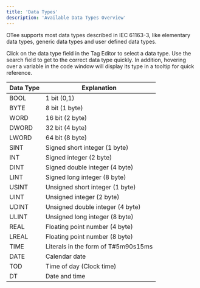 ```yaml
---
title: 'Data Types'
description: 'Available Data Types Overview'
---
```


OTee supports most data types described in IEC 61163-3, like elementary data types, generic data types and user defined data types. 

Click on the data type field in the Tag Editor to select a data type. Use the search field to get to the correct data type quickly. In addition, hovering over a variable in the code window will display its type in a tooltip for quick reference.

<Accordion title="Data Types">
  
| Data Type | Explanation                          |
|-----------|--------------------------------------|
| BOOL      | 1 bit (0,1)                          |
| BYTE      | 8 bit (1 byte)                       |
| WORD      | 16 bit (2 byte)                      |
| DWORD     | 32 bit (4 byte)                      |
| LWORD     | 64 bit (8 byte)                      |
| SINT      | Signed short integer (1 byte)        |
| INT       | Signed integer (2 byte)              |
| DINT      | Signed double integer (4 byte)       |
| LINT      | Signed long integer (8 byte)         |
| USINT     | Unsigned short integer (1 byte)      |
| UINT      | Unsigned integer (2 byte)            |
| UDINT     | Unsigned double integer (4 byte)     |
| ULINT     | Unsigned long integer (8 byte)       |
| REAL      | Floating point number (4 byte)       |
| LREAL     | Floating point number (8 byte)       |
| TIME      | Literals in the form of T#5m90s15ms  |
| DATE      | Calendar date                        |
| TOD       | Time of day (Clock time)             |
| DT        | Date and time                        |


</Accordion>
